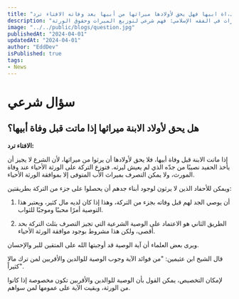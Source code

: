 ```yaml
---
title: "سؤال شرعي اذا ما،تت الابنة قبل وفـ،اة ابيها فهل يحق لأولادها ميراثها من أبيها بعد وفاته الافتاء ترد"
description: "قوانين الميراث في الفقه الإسلامي: فهم شرعي لتوزيع الميراث وحقوق الورثة"
image: "../../public/blogs/question.jpg"
publishedAt: "2024-04-01"
updatedAt: "2024-04-01"
author: "EddDev"
isPublished: true
tags:
- News
---
```


# سؤال شرعي

## هل يحق لأولاد الابنة ميراثها إذا ماتت قبل وفاة أبيها؟

**الافتاء ترد:**

إذا ماتت الابنة قبل وفاة أبيها، فلا يحق لأولادها أن يرثوا من ميراثها، لأن الشرع لا يجيز أن يأخذ الحفيد نصيبًا من جدّه الذي لم يعيش ليرثه. فتوزع التركة على الورثة الأحياء عند وفاة المورث، ولا يمكن التصرف بميراث الأب المتوفى إلا بموافقة الورثة الأحياء.

ويمكن للأحفاد الذين لا يرثون لوجود أبناء جدهم أن يحصلوا على جزء من التركة بطريقتين:

1. أن يوصي الجد لهم قبل وفاته بجزء من التركة، وهذا إذا كان لديه مال كثير، ويعتبر هذا التوصية أمرًا محببًا وموجبًا للثواب.

2. الطريق الثاني هو الاعتماد على الوصية الشرعية التي تجيز التصرف بثلث التركة بحد أقصى، ولكن هذا مشروط بوجود موافقة الورثة الأحياء. 

ويرى بعض العلماء أن آية الوصية قد أوجبتها الله على المتقين للبر والإحسان.

قال الشيخ ابن عثيمين: "من فوائد الآية وجوب الوصية للوالدين والأقربين لمن ترك مالا كثيراً".

لإمكان التخصيص، يمكن القول بأن الوصية للوالدين والأقربين تكون مخصوصة إذا كانوا من الورثة، وبقيت الآية على عمومها لمن سواهم.
